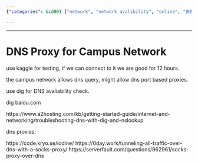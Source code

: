 ```yaml
---
{"categories": &id001 ["network", "network avalibility", "online", "白嫖"], "category": "DNS proxies", "date": "2022-05-05 07:06:08", "description": "This article discusses the use of DNS proxies to bypass campus network restrictions. It introduces tools such as Kaggle and dig for testing connectivity and provides examples of potential DNS proxy solutions. Additionally, it offers troubleshooting resources to help users resolve any issues they may encounter.", "tags": *id001, "title": "DNS Proxy for Campus Network"}

---
```


------

# DNS Proxy for Campus Network

use kaggle for testing, if we can connect to it we are good for 12 hours.

the campus network allows dns query, might allow dns port based proxies.

use dig for DNS avaliability check.

dig baidu.com

https://www.a2hosting.com/kb/getting-started-guide/internet-and-networking/troubleshooting-dns-with-dig-and-nslookup

dns proxies:

https://code.kryo.se/iodine/
https://0day.work/tunneling-all-traffic-over-dns-with-a-socks-proxy/
https://serverfault.com/questions/962961/socks-proxy-over-dns

